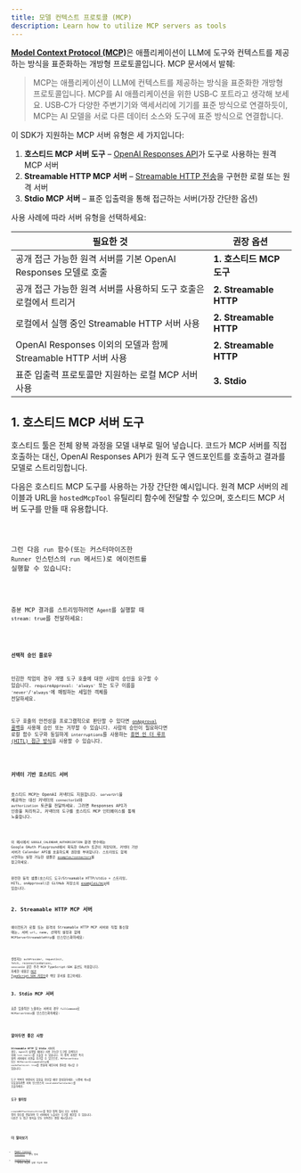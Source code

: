 ```yaml
---
title: 모델 컨텍스트 프로토콜 (MCP)
description: Learn how to utilize MCP servers as tools
---
```



[**Model Context Protocol (MCP)**](https://modelcontextprotocol.io)은 애플리케이션이 LLM에 도구와 컨텍스트를 제공하는 방식을 표준화하는 개방형 프로토콜입니다. MCP 문서에서 발췌:

> MCP는 애플리케이션이 LLM에 컨텍스트를 제공하는 방식을 표준화한 개방형 프로토콜입니다. MCP를 AI 애플리케이션을 위한 USB‑C 포트라고 생각해 보세요. USB‑C가 다양한 주변기기와 액세서리에 기기를 표준 방식으로 연결하듯이, MCP는 AI 모델을 서로 다른 데이터 소스와 도구에 표준 방식으로 연결합니다.

이 SDK가 지원하는 MCP 서버 유형은 세 가지입니다:

1. **호스티드 MCP 서버 도구** – [OpenAI Responses API](https://platform.openai.com/docs/guides/tools-remote-mcp)가 도구로 사용하는 원격 MCP 서버
2. **Streamable HTTP MCP 서버** – [Streamable HTTP 전송](https://modelcontextprotocol.io/docs/concepts/transports#streamable-http)을 구현한 로컬 또는 원격 서버
3. **Stdio MCP 서버** – 표준 입출력을 통해 접근하는 서버(가장 간단한 옵션)

사용 사례에 따라 서버 유형을 선택하세요:

| 필요한 것                                                         | 권장 옵션                |
| ----------------------------------------------------------------- | ------------------------ |
| 공개 접근 가능한 원격 서버를 기본 OpenAI Responses 모델로 호출    | **1. 호스티드 MCP 도구** |
| 공개 접근 가능한 원격 서버를 사용하되 도구 호출은 로컬에서 트리거 | **2. Streamable HTTP**   |
| 로컬에서 실행 중인 Streamable HTTP 서버 사용                      | **2. Streamable HTTP**   |
| OpenAI Responses 이외의 모델과 함께 Streamable HTTP 서버 사용     | **2. Streamable HTTP**   |
| 표준 입출력 프로토콜만 지원하는 로컬 MCP 서버 사용                | **3. Stdio**             |

## 1. 호스티드 MCP 서버 도구

호스티드 툴은 전체 왕복 과정을 모델 내부로 밀어 넣습니다. 코드가 MCP 서버를 직접 호출하는 대신, OpenAI Responses API가 원격 도구 엔드포인트를 호출하고 결과를 모델로 스트리밍합니다.

다음은 호스티드 MCP 도구를 사용하는 가장 간단한 예시입니다. 원격 MCP 서버의 레이블과 URL을 `hostedMcpTool` 유틸리티 함수에 전달할 수 있으며, 호스티드 MCP 서버 도구를 만들 때 유용합니다.

<Code lang="typescript" code={hostedAgentExample} title="hostedAgent.ts" />

그런 다음 `run` 함수(또는 커스터마이즈한 `Runner` 인스턴스의 `run` 메서드)로 에이전트를 실행할 수 있습니다:

<Code
  lang="typescript"
  code={hostedExample}
  title="Run with hosted MCP tools"
/>

증분 MCP 결과를 스트리밍하려면 `Agent`를 실행할 때 `stream: true`를 전달하세요:

<Code
  lang="typescript"
  code={hostedStreamExample}
  title="Run with hosted MCP tools (streaming)"
/>

#### 선택적 승인 플로우

민감한 작업의 경우 개별 도구 호출에 대한 사람의 승인을 요구할 수 있습니다. `requireApproval: 'always'` 또는 도구 이름을 `'never'`/`'always'`에 매핑하는 세밀한 객체를 전달하세요.

도구 호출의 안전성을 프로그램적으로 판단할 수 있다면 [`onApproval` 콜백](https://github.com/openai/openai-agents-js/blob/main/examples/mcp/hosted-mcp-on-approval.ts)을 사용해 승인 또는 거부할 수 있습니다. 사람의 승인이 필요하다면 로컬 함수 도구와 동일하게 `interruptions`를 사용하는 [휴먼 인 더 루프 (HITL) 접근 방식](/openai-agents-js/ko/guides/human-in-the-loop/)을 사용할 수 있습니다.

<Code
  lang="typescript"
  code={hostedHITLExample}
  title="Human in the loop with hosted MCP tools"
/>

### 커넥터 기반 호스티드 서버

호스티드 MCP는 OpenAI 커넥터도 지원합니다. `serverUrl`을 제공하는 대신 커넥터의 `connectorId`와 `authorization` 토큰을 전달하세요. 그러면 Responses API가 인증을 처리하고, 커넥터의 도구를 호스티드 MCP 인터페이스를 통해 노출합니다.

<Code
  lang="typescript"
  code={hostedConnectorExample}
  title="Connector-backed hosted MCP tool"
/>

이 예시에서 `GOOGLE_CALENDAR_AUTHORIZATION` 환경 변수에는 Google OAuth Playground에서 획득한 OAuth 토큰이 저장되며, 커넥터 기반 서버가 Calendar API를 호출하도록 권한을 부여합니다. 스트리밍도 함께 시연하는 실행 가능한 샘플은 [`examples/connectors`](https://github.com/openai/openai-agents-js/tree/main/examples/connectors)를 참고하세요.

완전한 동작 샘플(호스티드 도구/Streamable HTTP/stdio + 스트리밍, HITL, onApproval)은 GitHub 저장소의 [examples/mcp](https://github.com/openai/openai-agents-js/tree/main/examples/mcp)에 있습니다.

## 2. Streamable HTTP MCP 서버

에이전트가 로컬 또는 원격의 Streamable HTTP MCP 서버와 직접 통신할 때는, 서버 `url`, `name`, 선택적 설정과 함께 `MCPServerStreamableHttp`를 인스턴스화하세요:

<Code
  lang="typescript"
  code={streamableHttpExample}
  title="Run with Streamable HTTP MCP servers"
/>

생성자는 `authProvider`, `requestInit`, `fetch`, `reconnectionOptions`, `sessionId` 같은 추가 MCP TypeScript‑SDK 옵션도 허용합니다. 자세한 내용은 [MCP TypeScript SDK 저장소](https://github.com/modelcontextprotocol/typescript-sdk)와 해당 문서를 참고하세요.

## 3. Stdio MCP 서버

표준 입출력만 노출하는 서버의 경우 `fullCommand`로 `MCPServerStdio`를 인스턴스화하세요:

<Code
  lang="typescript"
  code={stdioExample}
  title="Run with Stdio MCP servers"
/>

## 알아두면 좋은 사항

**Streamable HTTP** 및 **Stdio** 서버의 경우, `Agent`가 실행될 때마다 사용 가능한 도구를 검색하기 위해 `list_tools()`를 호출할 수 있습니다. 이 왕복 과정은 특히 원격 서버에서 지연을 추가할 수 있으므로, `MCPServerStdio` 또는 `MCPServerStreamableHttp`에 `cacheToolsList: true`를 전달해 메모리에 결과를 캐시할 수 있습니다.

도구 목록이 변경되지 않음을 확신할 때만 활성화하세요. 나중에 캐시를 무효화하려면 서버 인스턴스의 `invalidateToolsCache()`를 호출하세요.

### 도구 필터링

`createMCPToolStaticFilter`를 통한 정적 필터 또는 사용자 정의 함수를 전달하여 각 서버에서 노출되는 도구를 제한할 수 있습니다. 다음은 두 접근 방식을 모두 보여주는 결합 예시입니다:

<Code lang="typescript" code={toolFilterExample} title="Tool filtering" />

## 더 알아보기

- [Model Context Protocol](https://modelcontextprotocol.io/) – 공식 명세
- [examples/mcp](https://github.com/openai/openai-agents-js/tree/main/examples/mcp) – 위에서 언급한 실행 가능한
  데모
